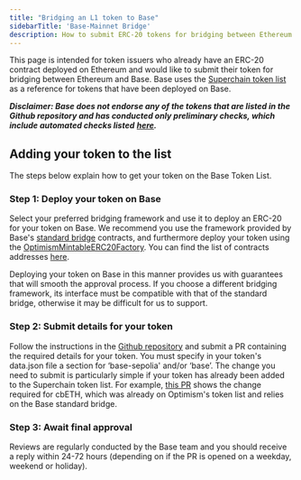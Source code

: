 ```yaml
---
title: "Bridging an L1 token to Base"
sidebarTitle: 'Base-Mainnet Bridge'
description: How to submit ERC-20 tokens for bridging between Ethereum and Base as a token issuer.
---
```


This page is intended for token issuers who already have an ERC-20 contract deployed on Ethereum and would like to submit their token for bridging between Ethereum and Base. Base uses the [Superchain token list](https://github.com/ethereum-optimism/ethereum-optimism.github.io) as a reference for tokens that have been deployed on Base.

**_Disclaimer: Base does not endorse any of the tokens that are listed in the Github repository and has conducted only preliminary checks, which include automated checks listed_** [**_here_**](https://github.com/ethereum-optimism/ethereum-optimism.github.io)**_._**

## Adding your token to the list

The steps below explain how to get your token on the Base Token List.

### Step 1: Deploy your token on Base

Select your preferred bridging framework and use it to deploy an ERC-20 for your token on Base. We recommend you use the framework provided by Base's [standard bridge](https://github.com/ethereum-optimism/specs/blob/main/specs/protocol/bridges.md) contracts, and furthermore deploy your token using the [OptimismMintableERC20Factory](https://docs.optimism.io/app-developers/tutorials/bridging/standard-bridge-standard-token). You can find the list of contracts addresses [here](/base-chain/network-information/base-contracts).

Deploying your token on Base in this manner provides us with guarantees that will smooth the approval process. If you choose a different bridging framework, its interface must be compatible with that of the standard bridge, otherwise it may be difficult for us to support.

### Step 2: Submit details for your token

Follow the instructions in the [Github repository](https://github.com/ethereum-optimism/ethereum-optimism.github.io) and submit a PR containing the required details for your token. You must specify in your token's data.json file a section for ‘base-sepolia' and/or ‘base’. The change you need to submit is particularly simple if your token has already been added to the Superchain token list. For example, [this PR](https://github.com/ethereum-optimism/ethereum-optimism.github.io/commit/27ab9b2d3388f7feba3a152e0a0748c73d732a68) shows the change required for cbETH, which was already on Optimism's token list and relies on the Base standard bridge.

### Step 3: Await final approval

Reviews are regularly conducted by the Base team and you should receive a reply within 24-72 hours (depending on if the PR is opened on a weekday, weekend or holiday).

